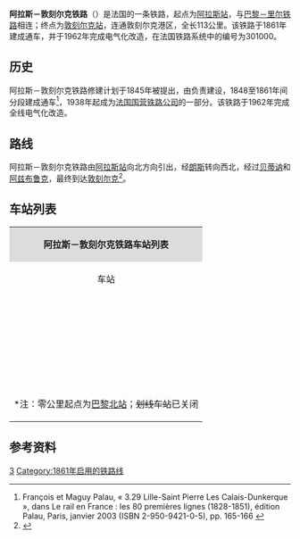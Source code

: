 {{noteTA
|G1=法国地名
}}
{{Infobox rail system-route
|collapsed=no
|box_width=
|rail_name=阿拉斯－敦刻尔克铁路<br>{{lang|fr|Ligne d'Arras à Dunkerque-Locale}}
|banner_color=
|sec_banner_color=
|logo_filename=
|image_width=
|logo_bgcolor=
|logo_note=
|image =Labeuvrière - Lignes d'Arras à Dunkerque-Locale et de Fives à Abbeville (03).JPG
|imagesize=
|caption=阿拉斯－敦刻尔克上的一列区域列车
|system_map=
|mapimage_width=
|map_bgcolor=
|locale={{FRA}}
|service_type=客货共用
|start=[[阿拉斯站|阿拉斯站]]、[[敦刻尔克站|敦刻尔克站]]
|begin_operation=1861年
|end_operation=
|operation_note=
|system_length=
|length_in_operation=113km
|total_length=
|status=使用中
|line_title=线路
|lines=[[复线铁路|复线铁路]]
|stations=
|route_title=线路
|main_route=
|secondary_route=
|branch_route=
|standard=
|main_stations=[[阿拉斯站|阿拉斯站]]、[[朗斯站|朗斯站]]、[[贝蒂讷站|贝蒂讷站]]、[[阿兹布鲁克站|阿兹布鲁克站]]、[[敦刻尔克站|敦刻尔克站]]
|ridership=
|fleet_size=
|max_speed= 
|track_gauge=
|distance_between_mainlines=
|min_radius=
|max_grade=
|block_signal=
|electrified=25 kV – 50 Hz
|depot=
|operator={{法国交通数据|sncf}}
|franchise=
|hq=
|key_person=
|website=
|route_map=
}}

'''阿拉斯－敦刻尔克铁路'''（{{lang-fr|Ligne d'Arras à Dunkerque-Locale}}）是法国的一条铁路，起点为[[阿拉斯站|阿拉斯站]]，与[[巴黎－里尔铁路|巴黎－里尔铁路]]相连；终点为[[敦刻尔克站|敦刻尔克站]]，连通敦刻尔克港区，全长113公里。该铁路于1861年建成通车，并于1962年完成电气化改造，在法国铁路系统中的编号为301000。

==历史==

阿拉斯－敦刻尔克铁路修建计划于1845年被提出，由{{link-fr|北部铁路公司|Compagnie des chemins de fer du Nord}}负责建设，1848至1861年间分段建成通车<ref>François et Maguy Palau, « 3.29 Lille-Saint Pierre Les Calais-Dunkerque », dans Le rail en France : les 80 premières lignes (1828-1851), édition Palau, Paris, janvier 2003 (ISBN 2-950-9421-0-5), pp. 165-166 {{fr}}</ref>，1938年起成为[[法国国营铁路公司|法国国营铁路公司]]的一部分。该铁路于1962年完成全线电气化改造。

==路线==
阿拉斯－敦刻尔克铁路由[[阿拉斯站|阿拉斯站]]向北方向引出，经[[朗斯|朗斯]]转向西北，经过[[贝蒂讷|贝蒂讷]]和[[阿兹布鲁克|阿兹布鲁克]]，最终到达[[敦刻尔克|敦刻尔克]]<ref name="geo">{{Cite web|url=https://www.geoportail.gouv.fr/carte|title=Carte|accessdate=2021-02-19|author=Géoportail|language=fr|publisher=Géoportail|archive-url=https://web.archive.org/web/20170129154129/https://www.geoportail.gouv.fr/carte/|archive-date=2017-01-29|dead-url=no}}</ref>。

==车站列表==
{| class="wikitable mw-collapsible " style="margin:1em auto 1em auto; font-size:smaller"
|colspan="5" align="center" style="background:#DCDCDC"|'''阿拉斯－敦刻尔克铁路车站列表'''
|-
!align="center" |车站
!align="center" |公里数*
!align="center" |交汇路线
!align="center" |本线停靠车种
!align="center" |可换乘交通
|-
|align="center" rowspan=2|{{Arret|Arras|[[阿拉斯站|阿拉斯站]]}}
|192.127
|[[巴黎－里尔铁路|巴黎－里尔铁路]]<small>（[[巴黎北站|巴黎]]方向）</small>↑<br>[[阿拉斯－泰努瓦斯河畔圣波勒铁路|阿拉斯－泰努瓦斯河畔圣波勒铁路]]<small>（[[泰努瓦斯河畔圣波勒站|泰努瓦斯河畔圣波勒]]方向）</small>↗
|align="center"|{{法国交通数据|tgv}}<br>{{法国交通数据|ter|hdf}}
|{{法国交通数据|ouibus}}<br>{{法国交通数据|car|62}}<br>{{法国交通数据/城市公共交通|阿拉斯}}
|-
|192.497
|[[巴黎－里尔铁路|巴黎－里尔铁路]]<small>（[[里尔佛兰德站|里尔]]方向）</small>↙
|
|
|-
|align="center"|{{Arret|Bailleul-Sir-Berthoult|[[巴约勒-锡尔-贝尔图站|巴约勒-锡尔-贝尔图站]]}}
|200.203
|
|align="center"|{{法国交通数据|ter|hdf}}
|
|-
|align="center"|{{Arret|Farbus|[[法尔比斯站|法尔比斯站]]}}
|202.907
|
|align="center"|{{法国交通数据|ter|hdf}}
|
|-
|align="center"|{{Arret|Vimy|[[维米站|维米站]]}}
|204.722
|
|align="center"|{{法国交通数据|ter|hdf}}
|{{法国交通数据|car|62}}<br>{{法国交通数据/城市公共交通|tadao}}
|-
|align="center"|{{Arret|Avion|[[阿维永站|阿维永站]]}}
|208.697
|
|align="center"|{{法国交通数据|ter|hdf}}
|{{法国交通数据/城市公共交通|tadao}}
|-
|align="center"|{{Arret|Lens|[[朗斯站|朗斯站]]}}
|211.328
|[[朗斯－奥斯特里库尔铁路|朗斯－奥斯特里库尔铁路]]<small>（[[奥斯特里库尔站|奥斯特里库尔]]方向）</small>↖<br>[[朗斯－栋-桑甘铁路|朗斯－栋-桑甘铁路]]<small>（[[栋-桑甘站|栋-桑甘]]方向）</small>↖
|align="center"|{{法国交通数据|tgv}}<br>{{法国交通数据|ter|hdf}}
|{{法国交通数据|car|62}}<br>{{法国交通数据/城市公共交通|tadao}}
|-
|align="center"|{{Arret|Loos-en-Gohelle|[[戈埃勒地区洛斯站|戈埃勒地区洛斯站]]}}
|214.040
|
|align="center"|{{法国交通数据|ter|hdf}}
|{{法国交通数据/城市公共交通|tadao}}
|-
|align="center"|{{Arret|Liévin|[[列万站|列万站]]}}
|215.597
|
|align="center"|{{法国交通数据|ter|hdf}}
|{{法国交通数据/城市公共交通|tadao}}
|-
|align="center"|{{Arret|Bully - Grenay|[[比利-格勒奈站|比利-格勒奈站]]}}
|218.807
|
|align="center"|{{法国交通数据|ter|hdf}}
|{{法国交通数据/城市公共交通|tadao}}
|-
|align="center"|{{Arret|Mazingarbe|[[马赞加尔布站|马赞加尔布站]]}}
|211.522
|
|align="center"|{{法国交通数据|ter|hdf}}
|{{法国交通数据/城市公共交通|tadao}}
|-
|align="center"|{{Arret|Nœux-les-Mines|[[讷莱米讷站|讷莱米讷站]]}}
|224.798
|
|align="center"|{{法国交通数据|ter|hdf}}
|{{法国交通数据/城市公共交通|tadao}}
|-
|align="center"|{{Arret|<s>Verquigneul|韦尔基尼厄勒站</s>}}
|224.798
|
|
|{{法国交通数据/城市公共交通|tadao}}
|-
|align="center"|{{Arret|Béthune|[[贝蒂讷站|贝蒂讷站]]}}
|229.908
|[[里尔－阿布维尔铁路|里尔－阿布维尔铁路]]<small>（[[里尔佛兰德站|里尔]]方向）</small>↖
|align="center"|{{法国交通数据|tgv}}<br>{{法国交通数据|ter|hdf}}
|{{法国交通数据|car|62}}<br>{{法国交通数据/城市公共交通|tadao}}
|-
|align="center" rowspan=2|{{Arret|Fouquereuil|[[富克勒伊站|富克勒伊站]]}}
|232.379
|
|align="center"|{{法国交通数据|ter|hdf}}
|{{法国交通数据/城市公共交通|tadao}}
|-
|233.924
|[[里尔－阿布维尔铁路|里尔－阿布维尔铁路]]<small>（[[泰努瓦斯河畔圣波勒站|泰努瓦斯河畔圣波勒]]/阿布维尔方向）</small>↘
|
|
|-
|align="center"|{{Arret|Chocques|[[绍克站|绍克站]]}}
|235.804
|
|align="center"|{{法国交通数据|ter|hdf}}
|
|-
|align="center"|{{Arret|Lillers|[[利莱尔站|利莱尔站]]}}
|242.641
|
|align="center"|{{法国交通数据|ter|hdf}}
|{{法国交通数据|car|62}}
|-
|align="center"|{{Arret|Ham-en-Artois|[[阿尔图瓦地区阿姆站|阿尔图瓦地区阿姆站]]}}
|246.028
|
|align="center"|{{法国交通数据|ter|hdf}}
|
|-
|align="center"|{{Arret|Berguette-Isbergues|[[贝尔盖特-伊斯贝尔格站|贝尔盖特-伊斯贝尔格站]]}}
|248.852
|
|align="center"|{{法国交通数据|ter|hdf}}
|
|-
|align="center"|{{Arret|Thiennes|[[蒂耶讷站|蒂耶讷站]]}}
|253.225
|
|align="center"|{{法国交通数据|ter|hdf}}
|
|-
|align="center"|{{Arret|Steenbecque|[[斯滕贝克站|斯滕贝克站]]}}
|257.372
|
|align="center"|{{法国交通数据|ter|hdf}}
|{{法国交通数据|car|59}}
|-
|align="center"|{{Arret|Hazebrouck|[[阿兹布鲁克站|阿兹布鲁克站]]}}
|264.186
|[[里尔－莱丰蒂内特铁路|里尔－莱丰蒂内特铁路]]<small>（[[里尔佛兰德站|里尔]]方向）</small>↖<br>[[里尔－莱丰蒂内特铁路|里尔－莱丰蒂内特铁路]]<small>（[[莱丰蒂内特站|莱丰蒂内特]]/[[加来城站|加来]]方向）</small>↘
|align="center"|{{法国交通数据|tgv}}<br>{{法国交通数据|ter|hdf}}
|{{法国交通数据|car|59}}<br>{{法国交通数据/城市公共交通|阿兹布鲁克}}
|-
|align="center" rowspan=2|{{Arret|Cassel|[[卡塞勒站|卡塞勒站]]}}
|272.755
|联络线，可前往[[法国高速铁路北线|高铁北线]]的巴黎、里尔方向↖
|
|
|-
|273.807
|
|align="center"|{{法国交通数据|ter|hdf}}
|{{法国交通数据|car|59}}
|-
|align="center"|{{Arret|Arnèke|[[阿尔内克站|阿尔内克站]]}}
|280.988
|
|align="center"|{{法国交通数据|ter|hdf}}
|{{法国交通数据|car|59}}
|-
|align="center"|{{Arret|Esquelbecq|[[埃斯凯尔贝克站|埃斯凯尔贝克站]]}}
|287.481
|
|align="center"|{{法国交通数据|ter|hdf}}
|
|-
|align="center"|{{Arret|Bergues|[[贝尔格站|贝尔格站]]}}
|296.772
|
|align="center"|{{法国交通数据|ter|hdf}}
|{{法国交通数据|car|59}}
|-
|align="center" rowspan=3|{{Arret|Coudekerque-Branche|[[库德克尔克支线站|库德克尔克支线站]]}}
|301.768
|联络线，可前往[[库德克尔克－莱丰蒂内特铁路|库德克尔克－莱丰蒂内特铁路]]的[[莱丰蒂内特站|莱丰蒂内特]]方向↘
|
|
|-
|302.770
|[[库德克尔克－莱丰蒂内特铁路|库德克尔克－莱丰蒂内特铁路]]<small>（[[莱丰蒂内特站|莱丰蒂内特]]方向）</small>↗
|
|
|-
|303.394
|
|align="center"|{{法国交通数据|ter|hdf}}
|{{法国交通数据/城市公共交通|敦刻尔克}}
|-
|align="center" rowspan=2|{{Arret|Dunkerque|[[敦刻尔克站|敦刻尔克站]]}}
|304.392
|[[敦刻尔克－布赖迪讷铁路|敦刻尔克－布赖迪讷铁路]]<small>（布赖迪讷方向）</small>↖
|
|
|-
|304.839
|
|align="center"|{{法国交通数据|tgv}}<br>{{法国交通数据|ter|hdf}}
|{{法国交通数据|car|59}}<br>{{法国交通数据/城市公共交通|敦刻尔克}}
|-
|colspan=5|<nowiki>*</nowiki>注：零公里起点为[[巴黎北站|巴黎北站]]；<s>划线车站</s>已关闭
|}

==参考资料==
{{Reflist}}
{{法国主要铁路线}}
[[Category:法國鐵路線|3]]
[[Category:1861年启用的铁路线|Category:1861年启用的铁路线]]
